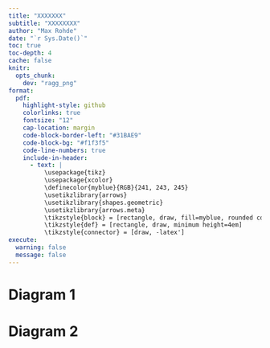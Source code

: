 ---
title: "XXXXXXX"
subtitle: "XXXXXXXX"
author: "Max Rohde"
date: "`r Sys.Date()`"
toc: true
toc-depth: 4
cache: false
knitr:
  opts_chunk: 
    dev: "ragg_png"
format:
  pdf:
    highlight-style: github
    colorlinks: true
    fontsize: "12"
    cap-location: margin
    code-block-border-left: "#31BAE9"
    code-block-bg: "#f1f3f5"
    code-line-numbers: true
    include-in-header:
      - text: |
          \usepackage{tikz} 
          \usepackage{xcolor}
          \definecolor{myblue}{RGB}{241, 243, 245}
          \usetikzlibrary{arrows}
          \usetikzlibrary{shapes.geometric}
          \usetikzlibrary{arrows.meta}   
          \tikzstyle{block} = [rectangle, draw, fill=myblue, rounded corners, minimum height=4em]
          \tikzstyle{def} = [rectangle, draw, minimum height=4em]
          \tikzstyle{connector} = [draw, -latex']
execute:
  warning: false
  message: false
---

# Diagram 1
    
\begin{tikzpicture}[node distance = 3.5cm, auto]
\node [block, label={\small Likelihood}] (likelihood) {$r_j \sim \operatorname{Binomial}(n_j, \pi_j)$};

\node [def, node distance = 6cm, label={\small Definitions}, left of = likelihood, yshift=-2cm] (def) {\begin{tabular}{l} $r_j$: Number of responses \\ $\pi_j$: Response probability \\ $n_j$: Number of participants \\ $p_j$: Prior exchangeability probability \end{tabular}};

\node [block, node distance = 2.5cm, below of=likelihood] (theta) {$\theta_j = \log \left(\frac{\pi_j}{1 - \pi_j} \right)$};

\node [block, node distance = 4.5cm, label={\small EX}, below left of = theta] (ex) {$\theta_j \sim \operatorname{Normal}(\mu_1, \tau_1)$};
\node [block, node distance = 4.5cm, label={\small NEX}, below right of = theta] (nex) {$\theta_j \sim \operatorname{Normal}(\mu_0, \tau_0)$};

\node [block, node distance = 3cm, below left of = ex] (mu1) {$\mu_1 \sim \operatorname{Normal}(m_{\mu}, s_{\mu})$};
\node [block, node distance = 3cm, below right of = ex] (tau1) {$\tau_1 \sim \operatorname{Half-Normal}(m_{\tau}, s_{\tau})$};


\path [connector] (likelihood) -- (theta);
\path [connector] (theta) -- node[anchor=south, left] {$p_j$} (ex);
\path [connector] (theta) -- node[anchor=south, right] {$1-p_j$} (nex);

\path [connector] (ex) -- (mu1);
\path [connector] (ex) -- (tau1);
\end{tikzpicture}


# Diagram 2

\begin{tikzpicture}[node distance = 3.5cm, auto]
\node [block, label={\small Likelihood}] (likelihood) {$r_j \sim \operatorname{Poisson}(\text{exp}(\theta_j + \log(t_j)))$};

\node [def, node distance = 6cm, label={\small Definitions}, left of = likelihood, yshift=-0.5cm, xshift=-1cm] (def) {\begin{tabular}{l} $\theta_j$: Adverse event rate (log-scale) \\ $r_j$: Number of adverse events \\ $t_j$: Strata follow-up time \\ $p_j$: Prior exchangeability probability \end{tabular}};

\node [block, node distance = 4.5cm, label={\small EX}, below left of = likelihood] (ex) {$\theta_j \sim \operatorname{Normal}(\mu_1, \tau_1)$};
\node [block, node distance = 4.5cm, label={\small NEX}, below right of = likelihood] (nex) {$\theta_j \sim \operatorname{Normal}(\mu_0, \tau_0)$};

\node [block, node distance = 3cm, below left of = ex] (mu1) {$\mu_1 \sim \operatorname{Normal}(m_{\mu}, s_{\mu})$};
\node [block, node distance = 3cm, below right of = ex] (tau1) {$\tau_1 \sim \operatorname{Half-Normal}(m_{\tau}, s_{\tau})$};

\path [connector] (likelihood) -- node[anchor=south, left] {$p_j$} (ex);
\path [connector] (likelihood) -- node[anchor=south, right] {$1-p_j$} (nex);

\path [connector] (ex) -- (mu1);
\path [connector] (ex) -- (tau1);
\end{tikzpicture}